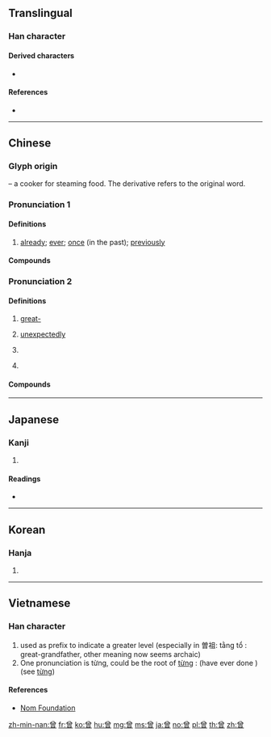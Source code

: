 {{character info/new}}
{{also|曽|會}}

==Translingual==
{{ja-forms|[[曽]]|曾|曾}}

===Han character===
{{Han char|rn=73|rad=曰|as=08|sn=12|four=80606|canj=CWA|ids=⿳丷⿴囗⺌曰(GHT),⿳八⿴囗⺌曰(JKV)}}

====Derived characters====
* {{lang|und|sc=Hani|[[僧]] [[增]] [[噌]] [[嶒]] [[潧]] [[憎]] [[繒]] ([[缯]]) [[璔]] [[橧]] [[贈]] ([[赠]]) [[熷]] [[磳]] [[矰]] [[竲]] [[蹭]] [[譄]] [[鏳]] [[驓]] [[鱛]] [[鄫]] [[甑]] [[朆]] [[罾]] [[鬙]] [[層]]}}

====References====
* {{Han ref|kx=0503.030|dkj=14299|dj=0877.020|hdz=21521.030|uh=66FE|ud=26366|bh=B4BF|bd=46271}}

----

==Chinese==
{{zh-forms}}

===Glyph origin===
{{Han etym}}
{{liushu|p}} – a cooker for steaming food. The derivative {{och-l|甑}} refers to the original word.

===Pronunciation 1===
{{zh-pron
|m=céng
|c=cang4
|md=cèng
|mn=xm,tw:chêng/qz:chn̂g/zz:cheng/tw:chan
|w=3zen
|mc=2
|oc=1,2
|cat=adv
}}

====Definitions====
{{zh-hanzi}}

# [[already]]; [[ever]]; [[once]] (in the past); [[previously]]

====Compounds====
{{zh-der|fold=1|不曾|何曾|似曾相識|幾曾|得未曾有|也曾|未曾|曾幾何時|曾經|曾經滄海}}

===Pronunciation 2===
{{zh-pron
|m=zēng
|c=zang1
|md=cĕng
|mn=chan/xm,zz,tw:cheng/qz:chng
|mn_note=cheng/chng - literary; chan - vernacular (including surname)
|w=1tsen
|mc=1
|oc=2,1
|cat=pref,pn,adv,v
}}
{{attention|nan|chēng - where does this go?}}

====Definitions====
{{zh-hanzi}}

# [[great-]]
#: {{zh-x|曾{zēng}孫|'''great-'''grandson}}
# {{lb|zh|literary}} [[unexpectedly]]
# {{lb|zh|literary}} {{zh-alt-form|增|to increase}}
# {{surname|lang=zh}}

====Compounds====
{{zh-der|fold=1|可曾|曾祖母|曾益|曾子殺彘|曾子|曾參殺人|曾祖父|曾祖|曾母暗沙|曾母投杼|曾孫|曾門|高曾規矩}}

----

==Japanese==
{{ja-kanji forms|曽|曾}}

===Kanji===
{{ja-kanji|grade=|rs=曰08|style=ky|shin=曽}}

# {{defn|lang=ja|sort=曰08}}

====Readings====
* {{ja-readings|kanyoon=[[ぞ]] (zo), [[そ]] (so)|kanon=[[そう]] (sō)|goon=[[ぞう]] (zō)|kun=[[かって]] (katte), [[すなわち]] (sunawachi)}}

----

==Korean==

===Hanja===
{{ko-hanja|hangeul=증|eumhun=|rv=jeung|mr=chŭng|y=cung}}

# {{defn|lang=ko|sort=曰08}}

----

==Vietnamese==

===Han character===
{{vi-hantu|[[tằng]], [[tăng]], [[tâng]], [[tơn]], [[tưng]], [[từng]]|rs=曰08}}

# used as prefix to indicate a greater level (especially in 曽祖: tằng tổ : great-grandfather, other meaning now seems archaic)
# One pronunciation is từng, could be the root of [[từng]] : (have ever done <something>) (see [https://vi.wiktionary.org/wiki/t%E1%BB%ABng từng])

====References====
* [http://nomfoundation.org/common/nom_details.php?codepoint=66fe&img=1 Nom Foundation]

[[zh-min-nan:曾]]
[[fr:曾]]
[[ko:曾]]
[[hu:曾]]
[[mg:曾]]
[[ms:曾]]
[[ja:曾]]
[[no:曾]]
[[pl:曾]]
[[th:曾]]
[[zh:曾]]